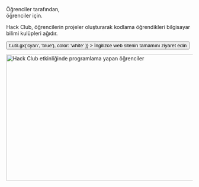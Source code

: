 
<Container variant="copy">

<Heading as="h1">
  Öğrenciler tarafından, <br />
  öğrenciler için.
</Heading>

Hack Club, öğrencilerin projeler oluşturarak kodlama öğrendikleri bilgisayar bilimi kulüpleri ağıdır.

<p>
  <Button
    as="a"
    href="https://hackclub.com/?ref=tr"
    variant="ctaLg"
    sx={{
      backgroundImage: t => t.util.gx('cyan', 'blue'),
      color: 'white'
    }}
  >
    İngilizce web sitenin tamamını ziyaret edin
  </Button>
</p>

<img
  alt="Hack Club etkinliğinde programlama yapan öğrenciler"
  src="https://cloud-lapsqbi7m-hack-club-bot.vercel.app/0assemble.jpg"
  width="512"
  height="341"
/>

</Container>
